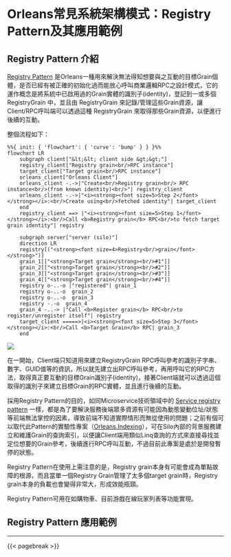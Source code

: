 # Orleans常見系統架構模式：Registry Pattern及其應用範例

## Registry Pattern 介紹

[Registry Pattern](https://social.technet.microsoft.com/wiki/contents/articles/51018.registry-pattern-using-microsoft-orleans.aspx) 是Orleans一種用來解決無法得知想要與之互動的目標Grain個體，是否已經有被正確的初始化過而能放心呼叫商業邏輯RPC之設計模式，它的運作概念是將系統中已啟用過的Grain實體的識別子(identity)，登記到一或多個 RegistryGrain 中，並且由 RegistryGrain 來記錄/管理這些Grain資源，讓Client/RPC呼叫端可以透過這種 RegistryGrain 來取得那些Grain資源，以便進行後續的互動。

整個流程如下：

::: {.content-visible when-format="markdown"}
```mermaid
%%{ init: { 'flowchart': { 'curve': 'bump' } } }%%
flowchart LR 
    subgraph client["&lt;&lt; client side &gt;&gt;"]
    registry_client["Registry grain<br/>RPC instance"]
    target_client["Target grain<br/>RPC instance"]
    orleans_client["Orleans Client"]
    orleans_client -.->|"Create<br/>Registry grain<br/> RPC instance<br/>(from known identity)<br/>"| registry_client
    orleans_client -.->|"<i><strong><font size=5>Step 2</font></strong></i>:<br/>Create using<br/>fetched identity"| target_client
    end    
    registry_client ==> |"<i><strong><font size=5>Step 1</font></strong></i>:<br/>Call <b>Registry grain</b> RPC<br/>to fetch target grain identity"| registry
    
    subgraph server["server (silo)"]
    direction LR
    registry[("<strong><font size=4>Registry<br/>grain</font></strong>")]
    grain_1[["<strong>Target grain</strong><br/>#1"]]
    grain_2[["<strong>Target grain</strong><br/>#2"]]
    grain_3[["<strong>Target grain</strong><br/>#3"]]
    grain_4[["<strong>Target grain</strong><br/>#4"]]
    registry o-..-o |"registered"| grain_1
    registry o-..-o  grain_2
    registry o-..-o  grain_3
    registry -.-o  grain_4
    grain_4 -..-> |"Call <b>Register grain</b> RPC<br/>to register/unregister itself"| registry
    target_client =====>|<i><strong><font size=5>Step 3</font></strong></i>:<br/>Call <b>Target Grain</b> RPC| grain_3
    end
```
:::

::: {.content-hidden unless-format="docx"}
![](./mermaid-diagram-01.png)
:::

在一開始，Client端只知道用來建立RegistryGrain RPC呼叫參考的識別子字串、數字、GUID值等的資訊，所以就先建立出RPC呼叫參考，再用呼叫它的RPC方法，取得真正要互動的目標Grain識別子(identity)，接著Client端就可以透過這個取得的識別子來建立目標Grain的RPC實體，並且進行後續的互動。

採用Registry Pattern的目的，如同Microservice技術領域中的 [Service registry pattern](https://microservices.io/patterns/service-registry.html) 一樣，都是為了要解決服務後端眾多資源有可能因為動態變動位址/狀態等前端無法掌控的因素，導致前端不知道實際情形而無從使用的問題；之前有個可以取代此Pattern的實驗性專案（[Orleans.Indexing](https://github.com/OrleansContrib/Orleans.Indexing)），可在Silo內部的背景服務建立和維護Grain的查詢索引，以便讓Client端用類似Linq查詢的方式來直接尋找並定位想要的Grain參考，後續進行RPC呼叫互動，不過目前此專案是處於是開發暫停的狀態。

Registry Pattern在使用上需注意的是，Registry grain本身有可能會成為單點故障的根源，而且當單一個Registry Grain管理了太多個target grain時，Registry grain本身的負載也會變得非常大，形成效能瓶頸。

Registry Pattern可用在如購物車、目前游戲在線玩家列表等功能實現。

## Registry Pattern 應用範例

---

{{< pagebreak >}}

